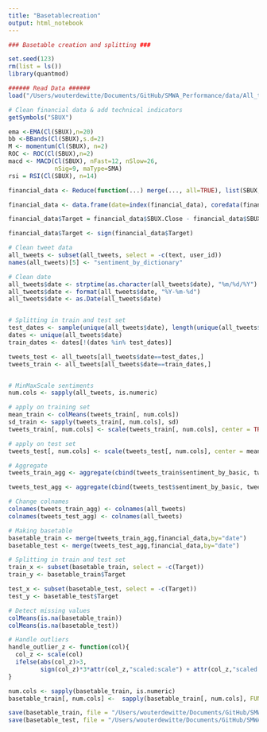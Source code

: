 ```yaml
---
title: "Basetablecreation"
output: html_notebook
---
```



```r
### Basetable creation and splitting ###

set.seed(123)
rm(list = ls())
library(quantmod)

###### Read Data ######
load("/Users/wouterdewitte/Documents/GitHub/SMWA_Performance/data/All_tweets_with_sentiment.RData")

```

```r
# Clean financial data & add technical indicators
getSymbols("SBUX")

ema <-EMA(Cl(SBUX),n=20)
bb <-BBands(Cl(SBUX),s.d=2)
M <- momentum(Cl(SBUX), n=2)
ROC <- ROC(Cl(SBUX),n=2)
macd <- MACD(Cl(SBUX), nFast=12, nSlow=26,
             nSig=9, maType=SMA)
rsi = RSI(Cl(SBUX), n=14)

financial_data <- Reduce(function(...) merge(..., all=TRUE), list(SBUX, ema, bb,M,ROC,macd,rsi))

financial_data <- data.frame(date=index(financial_data), coredata(financial_data))

financial_data$Target = financial_data$SBUX.Close - financial_data$SBUX.Open

financial_data$Target <- sign(financial_data$Target)
```

```r
# Clean tweet data
all_tweets <- subset(all_tweets, select = -c(text, user_id))
names(all_tweets)[5] <- "sentiment_by_dictionary"

# Clean date
all_tweets$date <- strptime(as.character(all_tweets$date), "%m/%d/%Y")
all_tweets$date <- format(all_tweets$date, "%Y-%m-%d")
all_tweets$date <- as.Date(all_tweets$date)


# Splitting in train and test set
test_dates <- sample(unique(all_tweets$date), length(unique(all_tweets$date))*0.2)
dates <- unique(all_tweets$date)
train_dates <- dates[!(dates %in% test_dates)]

tweets_test <- all_tweets[all_tweets$date==test_dates,]
tweets_train <- all_tweets[all_tweets$date==train_dates,]


# MinMaxScale sentiments
num.cols <- sapply(all_tweets, is.numeric)

# apply on training set
mean_train <- colMeans(tweets_train[, num.cols])
sd_train <- sapply(tweets_train[, num.cols], sd)
tweets_train[, num.cols] <- scale(tweets_train[, num.cols], center = TRUE, scale = TRUE)

# apply on test set
tweets_test[, num.cols] <- scale(tweets_test[, num.cols], center = mean_train, scale = sd_train)

# Aggregate
tweets_train_agg <- aggregate(cbind(tweets_train$sentiment_by_basic, tweets_train$sentiment_weighted_mixed, tweets_train$sentiment_average_mean, tweets_train$sentiment_by_dictionary) ~ tweets_train$date, tweets_train, mean)

tweets_test_agg <- aggregate(cbind(tweets_test$sentiment_by_basic, tweets_test$sentiment_weighted_mixed, tweets_test$sentiment_average_mean, tweets_test$sentiment_by_dictionary) ~ tweets_test$date, tweets_test, mean)

# Change colnames
colnames(tweets_train_agg) <- colnames(all_tweets)
colnames(tweets_test_agg) <- colnames(all_tweets)
```

```r
# Making basetable
basetable_train <- merge(tweets_train_agg,financial_data,by="date")
basetable_test <- merge(tweets_test_agg,financial_data,by="date")
```

```r
# Splitting in train and test set
train_x <- subset(basetable_train, select = -c(Target))
train_y <- basetable_train$Target

test_x <- subset(basetable_test, select = -c(Target))
test_y <- basetable_test$Target
```

```r
# Detect missing values
colMeans(is.na(basetable_train))
colMeans(is.na(basetable_test))

# Handle outliers
handle_outlier_z <- function(col){
  col_z <- scale(col)
  ifelse(abs(col_z)>3,
         sign(col_z)*3*attr(col_z,"scaled:scale") + attr(col_z,"scaled:center"), col)
}

num.cols <- sapply(basetable_train, is.numeric)
basetable_train[, num.cols] <-  sapply(basetable_train[, num.cols], FUN = handle_outlier_z)
```


```r
save(basetable_train, file = "/Users/wouterdewitte/Documents/GitHub/SMWA_Performance/data/basetable_train.RData")
save(basetable_test, file = "/Users/wouterdewitte/Documents/GitHub/SMWA_Performance/data/basetable_test.RData")
```





